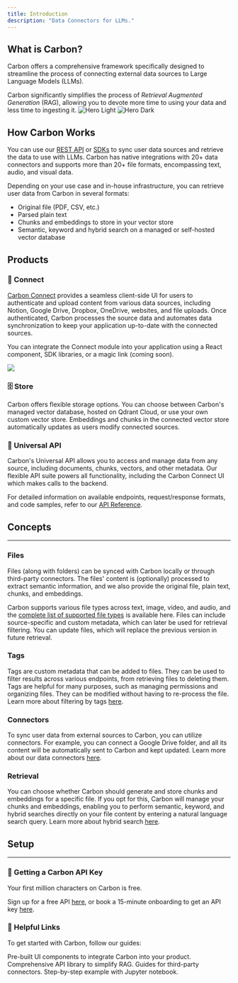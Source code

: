 ```yaml
---
title: Introduction
description: "Data Connectors for LLMs."
---
```


## What is Carbon?

Carbon offers a comprehensive framework specifically designed to streamline the process of connecting external data sources to Large Language Models (LLMs).

Carbon significantly simplifies the process of _*Retrieval Augmented Generation*_ (RAG), allowing you to devote more time to using your data and less time to ingesting it.
<img
  className="block dark:hidden"
  src="https://framerusercontent.com/images/SQGrc7smm5rNWsX6bEz9Mym9WcE.svg"
  alt="Hero Light"
/>
<img
  className="hidden dark:block"
  src="https://framerusercontent.com/images/SQGrc7smm5rNWsX6bEz9Mym9WcE.svg"
  alt="Hero Dark"
/>

## How Carbon Works

You can use our [REST API](/api-reference/get-started) or [SDKs](/resources/sdks) to sync user data sources and retrieve the data to use with LLMs. Carbon has native integrations with 20+ data connectors and supports more than 20+ file formats, encompassing text, audio, and visual data.

Depending on your use case and in-house infrastructure, you can retrieve user data from Carbon in several formats: 

- Original file (PDF, CSV, etc.)
- Parsed plain text
- Chunks and embeddings to store in your vector store
- Semantic, keyword and hybrid search on a managed or self-hosted vector database

## Products

### 🔗 Connect

[Carbon Connect](/carbon-connect) provides a seamless client-side UI for users to authenticate and upload content from various data sources, including Notion, Google Drive, Dropbox, OneDrive, websites, and file uploads. Once authenticated, Carbon processes the source data and automates data synchronization to keep your application up-to-date with the connected sources.

You can integrate the Connect module into your application using a React component, SDK libraries, or a magic link (coming soon).

![](https://imagedelivery.net/_sHUUMiZokZ59YDFOZEZTw/ecced28a-34db-453e-b48e-0f733bcf0c00/public)
### 🗄️ Store

Carbon offers flexible storage options. You can choose between Carbon's managed vector database, hosted on Qdrant Cloud, or use your own custom vector store.
Embeddings and chunks in the connected vector store automatically updates as users modify connected sources.

### 🔌 Universal API

Carbon's Universal API allows you to access and manage data from any source, including documents, chunks, vectors, and other metadata.
Our flexible API suite powers all functionality, including the Carbon Connect UI which makes calls to the backend.

For detailed information on available endpoints, request/response formats, and code samples, refer to our [API Reference](/api-reference/get-started). 

## Concepts
--- 
### Files
Files (along with folders) can be synced with Carbon locally or through third-party connectors. The files' content is (optionally) processed to extract semantic information, and we also provide the original file, plain text, chunks, and embeddings. 

Carbon supports various file types across text, image, video, and audio, and the [complete list of supported file types](/learn/files) is available here. Files can include source-specific and custom metadata, which can later be used for retrieval filtering. You can update files, which will replace the previous version in future retrieval. 

### Tags
Tags are custom metadata that can be added to files. They can be used to filter results across various endpoints, from retrieving files to deleting them. Tags are helpful for many purposes, such as managing permissions and organizing files. They can be modified without having to re-process the file. Learn more about filtering by tags [here](learn/filters/filtering).

### Connectors
To sync user data from external sources to Carbon, you can utilize connectors. For example, you can connect a Google Drive folder, and all its content will be automatically sent to Carbon and kept updated. Learn more about our data connectors [here](/connectors/overview).

### Retrieval

You can choose whether Carbon should generate and store chunks and embeddings for a specific file. If you opt for this, Carbon will manage your chunks and embeddings, enabling you to perform semantic, keyword, and hybrid searches directly on your file content by entering a natural language search query. Learn more about hybrid search [here](learn/search/hybrid-search).

## Setup

---

### 🔑 Getting a Carbon API Key

Your first million characters on Carbon is free.

Sign up for a free API [here](https://portal.carbon.ai), or book a 15-minute onboarding to get an API key [here](https://cal.com/carbon-ai/15min).



### 🔗 Helpful Links
To get started with Carbon, follow our guides:

<CardGroup cols={2}>
  <Card
    title="Carbon Connect"
    icon="palette"
    href="carbon-connect"
  >
    Pre-built UI components to integrate Carbon into your product.
  </Card>
  <Card
    title="Reference APIs"
    icon="code"
    href="api-reference/get-started"
  >
    Comprehensive API library to simplify RAG.
  </Card>
  <Card
    title="Connectors"
    icon="plug"
    href="connectors/overview"
  >
    Guides for third-party connectors.
  </Card>
  <Card
    title="Tutorial"
    icon="book"
    href="/resources/example"
  >
    Step-by-step example with Jupyter notebook.
  </Card>
</CardGroup>
